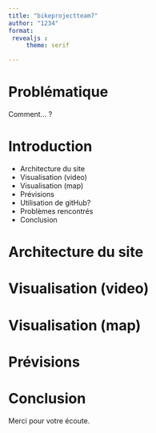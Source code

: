 ```yaml
---
title: "bikeprojectteam7"
author: "1234"
format: 
 revealjs :
     theme: serif

---
```

# Problématique 
Comment... ?

# Introduction 
:::{.incremental}
- Architecture du site 
- Visualisation (video)
- Visualisation (map)
- Prévisions
- Utilisation de gitHub?
- Problèmes rencontrés 
- Conclusion
:::

# Architecture du site 

# Visualisation (video)

# Visualisation (map)

# Prévisions

# Conclusion 
Merci pour votre écoute.